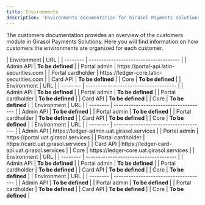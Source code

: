 ```yaml
---
title: Environments
description: 'Environments documentation for Girasol Payments Solutions.'
---
```


The customers documentation provides an overview of the customers module in Girasol Payments Solutions. Here you will find information on how customers the environments
are organized for each customer.

<Accordion title="Production Environment">
  <Tabs>
  <Tab title="Latin Securities">
| Environment | URL                           |
| -------- | ------------------------------------- |
| Admin API     | <b>To be defined</b> |
| Portal admin      | <a>https://portal-api.latin-securities.com</a> |
| Portal cardholder    | <a>https://ledger-core.latin-securities.com</a> |
| Card API   | <b>To be defined</b> |
| Core   | <b>To be defined</b> |
  </Tab>
  <Tab title="M24">
| Environment | URL                           |
| -------- | ------------------------------------- |
| Admin API     | <b>To be defined</b> |
| Portal admin      | <b>To be defined</b> |
| Portal cardholder    | <b>To be defined</b> |
| Card API   | <b>To be defined</b> |
| Core   | <b>To be defined</b> |
  </Tab>
  <Tab title="Gwap">
| Environment | URL                           |
| -------- | ------------------------------------- |
| Admin API     | <b>To be defined</b> |
| Portal admin      | <b>To be defined</b> |
| Portal cardholder    | <b>To be defined</b> |
| Card API   | <b>To be defined</b> |
| Core   | <b>To be defined</b> |
  </Tab>
</Tabs>
</Accordion>

<Accordion title="UAT Environment">
  <Tabs>
  <Tab title="Latin Securities">
| Environment | URL                           |
| -------- | ------------------------------------- |
| Admin API     | <a>https://ledger-admin.uat.girasol.services</a> |
| Portal admin      | <a>https://portal.uat.girasol.services</a> |
| Portal cardholder    | <a>https://card.uat.girasol.services</a> |
| Card API   | <a>https://ledger-card-api.uat.girasol.services</a> |
| Core   | <a>https://ledger-core.uat.girasol.services</a> |
  </Tab>
  <Tab title="M24">
| Environment | URL                           |
| -------- | ------------------------------------- |
| Admin API     | <b>To be defined</b> |
| Portal admin      | <b>To be defined</b> |
| Portal cardholder    | <b>To be defined</b> |
| Card API   | <b>To be defined</b> |
| Core   | <b>To be defined</b> |
  </Tab>
  <Tab title="Gwap">
| Environment | URL                           |
| -------- | ------------------------------------- |
| Admin API     | <b>To be defined</b> |
| Portal admin      | <b>To be defined</b> |
| Portal cardholder    | <b>To be defined</b> |
| Card API   | <b>To be defined</b> |
| Core   | <b>To be defined</b> |
  </Tab>
</Tabs>
</Accordion>
